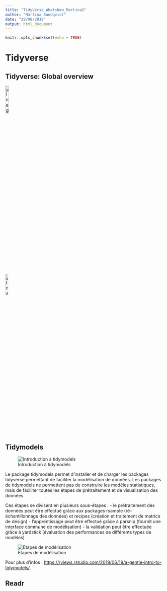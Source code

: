 ```yaml
---
title: "TidyVerse_WhatsNew_MartinaS"
author: "Martina Sundqvist"
date: "29/08/2019"
output: html_document
---
```


```r
knitr::opts_chunk$set(echo = TRUE)
```

# Tidyverse <!-- {.tabset .tabset-fade .tabset-pills} use this code to make tabs, but does not work with the anchors (internal liks) --> 

## Tidyverse: Global overview 

[![Image Title](logo_tidymodels.png){width=15%}](#tidymodels-link)



[![Image Title](logo_readr.png){width=13%}](#github-link)





## Tidymodels {#tidymodels-link}

![Introduction à tidymodels](tidymodels.png)

Le package tidymodels permet d'installer et de charger les packages tidyverse permettant de faciliter la modélisation de données. Les packages de tidymodels ne permettent pas de construire les modèles statistiques, mais de faciliter toutes les étapes de prétraitement et de visualisation des données.

Ces étapes se divisent en plusieurs sous-étapes :
- le prétraitement des données peut être effectué grâce aux packages rsample (ré-échantillonnage des données) et recipes (création et traitement de matrice de design)
- l'apprentissage peut être effectué grâce à parsnip (fournit une interface commune de modélisation)
- la validation peut être effectuée grâce à yardstick (évaluation des performances de différents types de modèles)

![Etapes de modélisation](tidymodels2.png)


Pour plus d'infos : <https://rviews.rstudio.com/2019/06/19/a-gentle-intro-to-tidymodels/>.


## Readr {#github-link}
